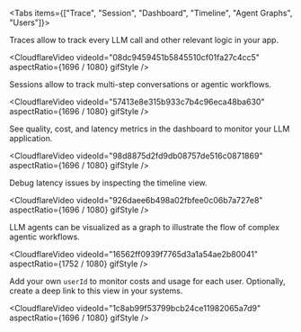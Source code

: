 
<Tabs items={["Trace", "Session", "Dashboard", "Timeline", "Agent Graphs", "Users"]}>
<Tab>

Traces allow to track every LLM call and other relevant logic in your app.

<CloudflareVideo
  videoId="08dc9459451b5845510cf01fa27c4cc5"
  aspectRatio={1696 / 1080}
  gifStyle
/>

</Tab>
<Tab>

Sessions allow to track multi-step conversations or agentic workflows.

<CloudflareVideo
  videoId="57413e8e315b933c7b4c96eca48ba630"
  aspectRatio={1696 / 1080}
  gifStyle
/>

</Tab>
<Tab>

See quality, cost, and latency metrics in the dashboard to monitor your LLM application.

<CloudflareVideo
  videoId="98d8875d2fd9db08757de516c0871869"
  aspectRatio={1696 / 1080}
  gifStyle
/>

</Tab>
<Tab>

Debug latency issues by inspecting the timeline view.

<CloudflareVideo
  videoId="926daee6b498a02fbfee0c06b7a727e8"
  aspectRatio={1696 / 1080}
  gifStyle
/>

</Tab>
<Tab>

LLM agents can be visualized as a graph to illustrate the flow of complex agentic workflows.

<CloudflareVideo
  videoId="16562ff0939f7765d3a1a54ae2b80041"
  aspectRatio={1752 / 1080}
  gifStyle
/>

</Tab>
<Tab>

Add your own `userId` to monitor costs and usage for each user. Optionally, create a deep link to this view in your systems.

<CloudflareVideo
  videoId="1c8ab99f53799bcb24ce11982065a7d9"
  aspectRatio={1696 / 1080}
  gifStyle
/>

</Tab>
</Tabs>
